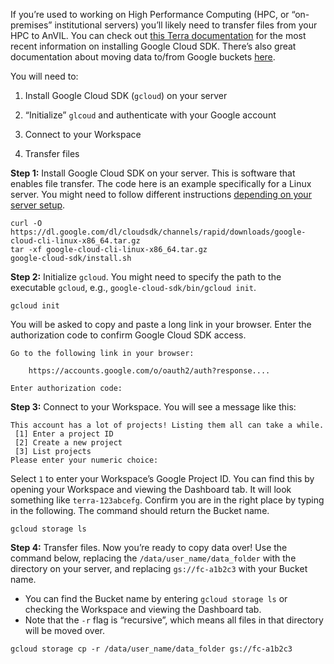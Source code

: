If you're used to working on High Performance Computing (HPC, or "on-premises" institutional servers) you'll likely need to transfer files from your HPC to AnVIL. You can check out [this Terra documentation](https://support.terra.bio/hc/en-us/articles/10206456029083-How-to-install-gcloud-on-a-local-machine) for the most recent information on installing Google Cloud SDK. There's also great documentation about moving data to/from Google buckets [here](https://support.terra.bio/hc/en-us/articles/4409101169051-How-to-move-data-to-from-a-Google-bucket).

You will need to:

1. Install Google Cloud SDK (`gcloud`) on your server

2. "Initialize" `glcoud` and authenticate with your Google account

3. Connect to your Workspace

4. Transfer files

**Step 1:** Install Google Cloud SDK on your server. This is software that enables file transfer. The code here is an example specifically for a Linux server. You might need to follow different instructions [depending on your server setup](https://cloud.google.com/sdk/docs/install).

```
curl -O https://dl.google.com/dl/cloudsdk/channels/rapid/downloads/google-cloud-cli-linux-x86_64.tar.gz
tar -xf google-cloud-cli-linux-x86_64.tar.gz
google-cloud-sdk/install.sh
```

**Step 2:** Initialize `gcloud`. You might need to specify the path to the executable `gcloud`, e.g., `google-cloud-sdk/bin/gcloud init`.

```
gcloud init
```

You will be asked to copy and paste a long link in your browser. Enter the authorization code to confirm Google Cloud SDK access.

```
Go to the following link in your browser:

    https://accounts.google.com/o/oauth2/auth?response....
    
Enter authorization code:
```

**Step 3:** Connect to your Workspace. You will see a message like this:

```
This account has a lot of projects! Listing them all can take a while.
 [1] Enter a project ID
 [2] Create a new project
 [3] List projects
Please enter your numeric choice:
```

Select `1` to enter your Workspace's Google Project ID. You can find this by opening your Workspace and viewing the Dashboard tab. It will look something like `terra-123abcefg`. Confirm you are in the right place by typing in the following. The command should return the Bucket name.

```
gcloud storage ls
```

**Step 4:** Transfer files. Now you're ready to copy data over! Use the command below, replacing the `/data/user_name/data_folder` with the directory on your server, and replacing `gs://fc-a1b2c3` with your Bucket name. 

- You can find the Bucket name by entering `gcloud storage ls` or checking the Workspace and viewing the Dashboard tab.
- Note that the `-r` flag is "recursive", which means all files in that directory will be moved over. 

```
gcloud storage cp -r /data/user_name/data_folder gs://fc-a1b2c3
```
